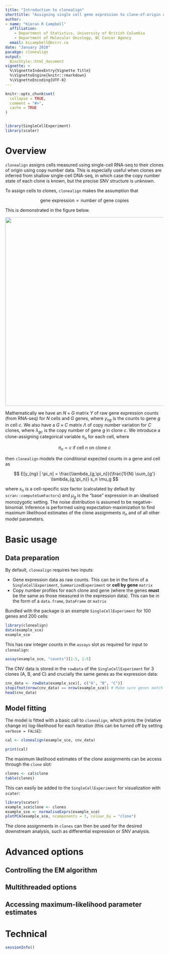 ```yaml
---
title: "Introduction to clonealign"
shorttitle: "Assigning single cell gene expression to clone-of-origin using clonealign"
author: 
- name: "Kieran R Campbell"
  affiliation: 
    - Department of Statistics, University of British Columbia
    - Department of Molecular Oncology, BC Cancer Agency
  email: kicampbell@bccrc.ca
date: "January 2018"
pacakge: clonealign
output: 
  BiocStyle::html_document
vignette: >
  %\VignetteIndexEntry{Vignette Title}
  %\VignetteEngine{knitr::rmarkdown}
  %\VignetteEncoding{UTF-8}  
---
```


```r
knitr::opts_chunk$set(
  collapse = TRUE,
  comment = "#>",
  cache = TRUE
)


library(SingleCellExperiment)
library(scater)

```


# Overview

`clonealign` assigns cells measured using single-cell RNA-seq to their clones of origin using copy number data. This is especially useful when clones are inferred from shallow single-cell DNA-seq, in which case the copy number state of each clone is known, but the precise SNV structure is unknown.

To assign cells to clones, `clonealign` makes the assumption that

$$ \text{gene expression} \propto \text{number of gene copies} $$

This is demonstrated in the figure below.

<img src="clonealign_figure.png" width="600" align="middle" />

Mathematically we have an $N \times G$ matrix $Y$ of raw gene expression counts (from RNA-seq) for $N$ cells and $G$ genes, where $y_{ng}$ is the counts to gene $g$ in cell $c$. We also have a $G \times C$ matrix $\Lambda$ of copy number variation for $C$ clones, where $\lambda_{gc}$ is the copy number of gene $g$ in clone $c$. We introduce a clone-assigning categorical variable $\pi_n$ for each cell, where

$$ \pi_n = c \text{ if cell $n$ on clone $c$} $$

then `clonealign` models the conditional expected counts in a gene and cell as

$$ E[y_{ng} | \pi_n] = \frac{\lambda_{g,\pi_n}}{\frac{1}{N} \sum_{g'} \lambda_{g,\pi_n}} s_n \mu_g $$

where $s_n$ is a cell-specific size factor (calculated by default by `scran::computeSumFactors`) and $\mu_g$ is the "base" expression in an idealised monozygotic setting. The noise distribution is assumed to be negative-binomial. Inference is performed using expectation-maximization to find maximum likelihood estimates of the clone assignments $\pi_n$ and of all other model parameters.
 
# Basic usage

## Data preparation

By default, `clonealign` requires two inputs:

* Gene expression data as raw counts. This can be in the form of a `SingleCellExperiment`, `SummarizedExperiment` or **cell by gene** `matrix`
* Copy number profiles for each clone and gene (where the genes **must** be the same as those measured in the expression data). This can be in the form of a `data.frame`, `DataFrame` or `matrix`

Bundled with the package is an example `SingleCellExperiment` for 100 genes and 200 cells:

```r
library(clonealign)
data(example_sce)
example_sce
```

This has raw integer counts in the `assays` slot as required for input to `clonealign`:

```r
assay(example_sce, "counts")[1:5, 1:5]
```


The CNV data is stored in the `rowData` of the `SingleCellExperiment` for 3 clones (A, B, and C) and crucially the same genes as the expression data:

```r
cnv_data <- rowData(example_sce)[, c("A", "B", "C")]
stopifnot(nrow(cnv_data) == nrow(example_sce)) # Make sure genes match up
head(cnv_data)
```



## Model fitting

The model is fitted with a basic call to `clonealign`, which prints the (relative change in) log-likelihood for each iteration (this can be turned off by setting `verbose = FALSE`):

```r
cal <- clonealign(example_sce, cnv_data)
```

```r
print(cal)
```


The maximum likelihood estimates of the clone assignments can be access through the `clone` slot:

```r
clones <- cal$clone
table(clones)
```

This can easily be added to the `SingleCellExperiment` for visualization with `scater`:

```r
library(scater)
example_sce$clone <- clones
example_sce <- normaliseExprs(example_sce)
plotPCA(example_sce, ncomponents = 3, colour_by = "clone")
```

The clone assignments in `clones` can then be used for the desired downstream analysis, such as differential expression or SNV analysis.

# Advanced options

## Controlling the EM algorithm

## Multithreaded options

## Accessing maximum-likelihood parameter estimates


# Technical

```r
sessionInfo()
```

